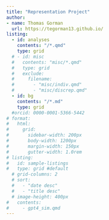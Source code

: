 ```yaml
---
title: "Representation Project"
author:
- name: Thomas Gorman
  url: https://tegorman13.github.io/
listing:
  - id: analyses
    contents: "/*.qmd"
    type: grid
  # - id: misc
  #   contents: "misc/*.qmd"
  #   type: grid
  #   exclude:
  #     filename: 
  #       - "misc/indiv.qmd"
  #       - "misc/discrep.qmd"
  - id: bg
    contents: "/*.md"
    type: grid
  #orcid: 0000-0001-5366-5442
# format:
#   html: 
#     grid:
#       sidebar-width: 200px
#       body-width: 1200px
#       margin-width: 150px
#       gutter-width: 1.0rem
# listing:
#   id: sample-listings
#   type: grid #default
  # grid-columns: 2
  # sort:
  #   - "date desc"
  #   - "title desc"
  # image-height: 400px
#   contents:
#     - gpt4_sim.qmd
---
```



